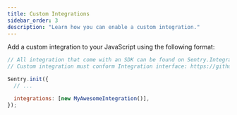 ```yaml
---
title: Custom Integrations
sidebar_order: 3
description: "Learn how you can enable a custom integration."
---
```


Add a custom integration to your JavaScript using the following format:

```javascript
// All integration that come with an SDK can be found on Sentry.Integrations object
// Custom integration must conform Integration interface: https://github.com/getsentry/sentry-javascript/blob/master/packages/types/src/integration.ts

Sentry.init({
  // ...

  integrations: [new MyAwesomeIntegration()],
});
```
